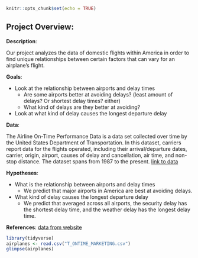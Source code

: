 
```r
knitr::opts_chunk$set(echo = TRUE)
```

## Project Overview:

**Description**: 

Our project analyzes the data of domestic flights within America in order to find unique relationships between certain factors that can vary for an airplane's flight.

**Goals**:

- Look at the relationship between airports and delay times 
  - Are some airports better at avoiding delays? (least amount of delays? Or shortest delay times? either) 
  - What kind of delays are they better at avoiding? 
  
- Look at what kind of delay causes the longest departure delay 

**Data**:

The Airline On-Time Performance Data is a data set collected over time by the United States Department of Transportation. In this dataset, carriers report data for the flights operated, including their arrival/departure dates, carrier, origin, airport, causes of delay and cancellation, air time, and non-stop distance. The dataset spans from 1987 to the present. 
[link to data](https://drive.google.com/file/d/1ewoXW2YnCfzAoJ-pPHaR0raOpHCyktMi/view?usp=drive_web)

**Hypotheses**:

- What is the relationship between airports and delay times 
  - We predict that major airports in America are best at avoiding delays.

- What kind of delay causes the longest departure delay 
  - We predict that averaged across all airports, the security delay has the shortest delay time, and the weather        delay has the longest delay time.

**References**: [data from website](https://www.transtats.bts.gov/Fields.asp?gnoyr_VQ=FGJ)

```r
library(tidyverse)
airplanes <- read.csv("T_ONTIME_MARKETING.csv")
glimpse(airplanes)


```

